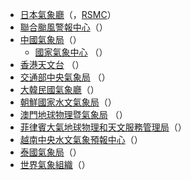 * [[日本氣象廳|日本氣象廳]]（{{JPN}}，[[區域專責氣象中心|RSMC]]）
* [[聯合颱風警報中心|聯合颱風警報中心]]（{{USA}}）
* [[中國氣象局|中國氣象局]]（{{PRC}}）
** [[國家氣象中心|國家氣象中心]] （{{PRC}}）
* [[香港天文台|香港天文台]] （{{HKG}}）
* [[交通部中央氣象局|交通部中央氣象局]] （{{ROC}}）
* [[大韓民國氣象廳|大韓民國氣象廳]]（{{KOR}}）
* [[朝鮮國家水文氣象局|朝鮮國家水文氣象局]]（{{DPK}}）
* [[澳門地球物理暨氣象局|澳門地球物理暨氣象局]] （{{MAC}}）
* [[菲律賓大氣地球物理和天文服務管理局|菲律賓大氣地球物理和天文服務管理局]]（{{PHI}}）
* [[越南中央水文氣象預報中心|越南中央水文氣象預報中心]]（{{VIE}}）
* [[泰國氣象局|泰國氣象局]]（{{THA}}）
* [[世界氣象組織|世界氣象組織]]（{{UNO}}）